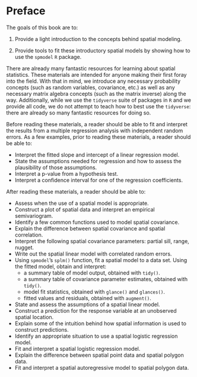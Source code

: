 # Preface {.unnumbered}

The goals of this book are to:

1. Provide a light introduction to the concepts behind spatial modeling.

2. Provide tools to fit these introductory spatial models by showing how to use the `spmodel` `R` package.

There are already many fantastic resources for learning about spatial statistics. These materials are intended for anyone making their first foray into the field. With that in mind, we introduce any necessary probability concepts (such as random variables, covariance, etc.) as well as any necessary matrix algebra concepts (such as the matrix inverse) along the way. Additionally, while we use the `tidyverse` suite of packages in `R` and we provide all code, we do not attempt to teach how to best use the `tidyverse`: there are already so many fantastic resources for doing so.

Before reading these materials, a reader should be able to fit and interpret the results from a multiple regression analysis with independent random errors. As a few examples, prior to reading these materials, a reader should be able to:

* Interpret the fitted slope and intercept of a linear regression model.
* State the assumptions needed for regression and how to assess the plausibility of those assumptions.
* Interpret a p-value from a hypothesis test.
* Interpret a confidence interval for one of the regression coefficients.

After reading these materials, a reader should be able to:

* Assess when the use of a spatial model is appropriate.
* Construct a plot of spatial data and interpret an empirical semivariogram.
* Identify a few common functions used to model spatial covariance.
* Explain the difference between spatial covariance and spatial correlation.
* Interpret the following spatial covariance parameters: partial sill, range, nugget.
* Write out the spatial linear model with correlated random errors.
* Using `spmodel`'s `splm()` function, fit a spatial model to a data set. Using the fitted model, obtain and interpret:
    * a summary table of model output, obtained with `tidy()`.
    * a summary table of covariance parameter estimates, obtained with `tidy()`.
    * model fit statistics, obtained with `glance()` and `glances()`.
    * fitted values and residuals, obtained with `augment()`.
* State and assess the assumptions of a spatial linear model.
* Construct a prediction for the response variable at an unobserved spatial location.
* Explain some of the intuition behind how spatial information is used to construct predictions.
* Identify an appropriate situation to use a spatial logistic regression model.
* Fit and interpret a spatial logistic regression model.
* Explain the difference between spatial point data and spatial polygon data.
* Fit and interpret a spatial autoregressive model to spatial polygon data.

<br>
